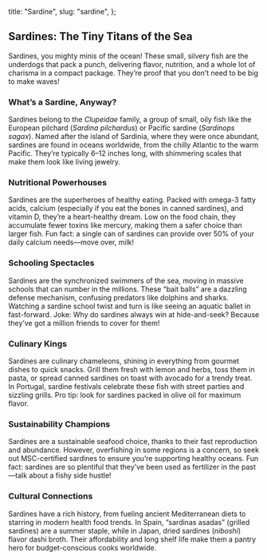   title: "Sardine",
  slug: "sardine",
};

## Sardines: The Tiny Titans of the Sea

Sardines, you mighty minis of the ocean! These small, silvery fish are the underdogs that pack a punch, delivering flavor, nutrition, and a whole lot of charisma in a compact package. They’re proof that you don’t need to be big to make waves!

### What’s a Sardine, Anyway?
Sardines belong to the *Clupeidae* family, a group of small, oily fish like the European pilchard (*Sardina pilchardus*) or Pacific sardine (*Sardinops sagax*). Named after the island of Sardinia, where they were once abundant, sardines are found in oceans worldwide, from the chilly Atlantic to the warm Pacific. They’re typically 6–12 inches long, with shimmering scales that make them look like living jewelry.

### Nutritional Powerhouses
Sardines are the superheroes of healthy eating. Packed with omega-3 fatty acids, calcium (especially if you eat the bones in canned sardines), and vitamin D, they’re a heart-healthy dream. Low on the food chain, they accumulate fewer toxins like mercury, making them a safer choice than larger fish. Fun fact: a single can of sardines can provide over 50% of your daily calcium needs—move over, milk!

### Schooling Spectacles
Sardines are the synchronized swimmers of the sea, moving in massive schools that can number in the millions. These “bait balls” are a dazzling defense mechanism, confusing predators like dolphins and sharks. Watching a sardine school twist and turn is like seeing an aquatic ballet in fast-forward. Joke: Why do sardines always win at hide-and-seek? Because they’ve got a million friends to cover for them!

### Culinary Kings
Sardines are culinary chameleons, shining in everything from gourmet dishes to quick snacks. Grill them fresh with lemon and herbs, toss them in pasta, or spread canned sardines on toast with avocado for a trendy treat. In Portugal, sardine festivals celebrate these fish with street parties and sizzling grills. Pro tip: look for sardines packed in olive oil for maximum flavor.

### Sustainability Champions
Sardines are a sustainable seafood choice, thanks to their fast reproduction and abundance. However, overfishing in some regions is a concern, so seek out MSC-certified sardines to ensure you’re supporting healthy oceans. Fun fact: sardines are so plentiful that they’ve been used as fertilizer in the past—talk about a fishy side hustle!

### Cultural Connections
Sardines have a rich history, from fueling ancient Mediterranean diets to starring in modern health food trends. In Spain, “sardinas asadas” (grilled sardines) are a summer staple, while in Japan, dried sardines (*niboshi*) flavor dashi broth. Their affordability and long shelf life make them a pantry hero for budget-conscious cooks worldwide.